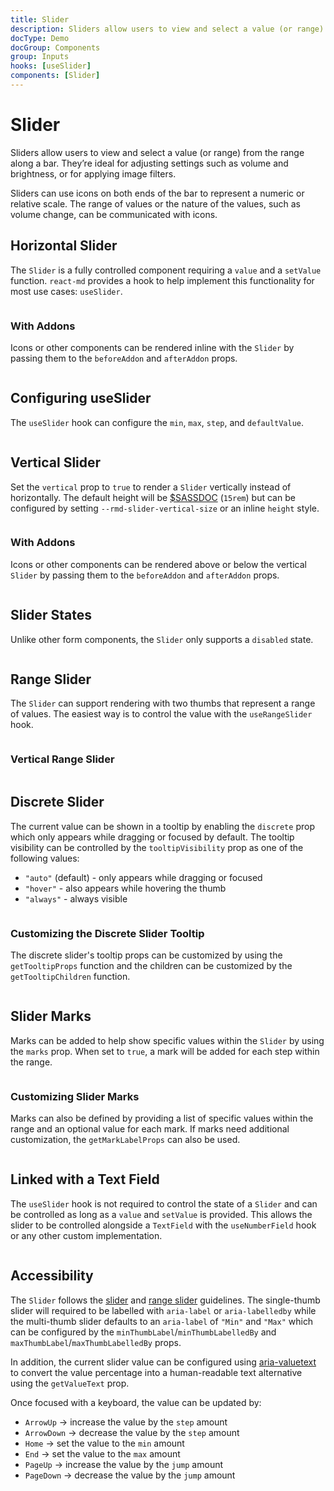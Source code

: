 ```yaml
---
title: Slider
description: Sliders allow users to view and select a value (or range) from the range along a bar. They’re ideal for adjusting settings such as volume and brightness, or for applying image filters. Sliders can use icons on both ends of the bar to represent a numeric or relative scale. The range of values or the nature of the values, such as volume change, can be communicated with icons.
docType: Demo
docGroup: Components
group: Inputs
hooks: [useSlider]
components: [Slider]
---
```


# Slider

Sliders allow users to view and select a value (or range) from the range along a
bar. They’re ideal for adjusting settings such as volume and brightness, or for
applying image filters.

Sliders can use icons on both ends of the bar to represent a numeric or relative
scale. The range of values or the nature of the values, such as volume change,
can be communicated with icons.

## Horizontal Slider

The `Slider` is a fully controlled component requiring a `value` and a
`setValue` function. `react-md` provides a hook to help implement this
functionality for most use cases: `useSlider`.

```demo source="./HorizontalSlider.tsx"

```

### With Addons

Icons or other components can be rendered inline with the `Slider` by passing
them to the `beforeAddon` and `afterAddon` props.

```demo source="./HorizontalSliderWithAddons.tsx"

```

## Configuring useSlider

The `useSlider` hook can configure the `min`, `max`, `step`, and `defaultValue`.

```demo source="./ConfiguringUseSlider.tsx"

```

## Vertical Slider

Set the `vertical` prop to `true` to render a `Slider` vertically instead of
horizontally. The default height will be [$SASSDOC](slider-vertical-size) (`15rem`) but
can be configured by setting `--rmd-slider-vertical-size` or an inline `height`
style.

```demo source="./VerticalSlider.tsx"

```

### With Addons

Icons or other components can be rendered above or below the vertical `Slider`
by passing them to the `beforeAddon` and `afterAddon` props.

```demo source="./VerticalSliderWithAddons.tsx"

```

## Slider States

Unlike other form components, the `Slider` only supports a `disabled` state.

```demo source="./SliderStates.tsx"

```

## Range Slider

The `Slider` can support rendering with two thumbs that represent a range of
values. The easiest way is to control the value with the `useRangeSlider` hook.

```demo source="./RangeSlider.tsx"

```

### Vertical Range Slider

```demo source="./VerticalRangeSlider.tsx"

```

## Discrete Slider

The current value can be shown in a tooltip by enabling the `discrete` prop
which only appears while dragging or focused by default. The tooltip visibility
can be controlled by the `tooltipVisibility` prop as one of the following
values:

- `"auto"` (default) - only appears while dragging or focused
- `"hover"` - also appears while hovering the thumb
- `"always"` - always visible

```demo source="./DiscreteSlider.tsx"

```

### Customizing the Discrete Slider Tooltip

The discrete slider's tooltip props can be customized by using the `getTooltipProps`
function and the children can be customized by the `getTooltipChildren`
function.

```demo source="./CustomizingDiscreteSliderTooltip.tsx"

```

## Slider Marks

Marks can be added to help show specific values within the `Slider` by using the
`marks` prop. When set to `true`, a mark will be added for each step within the
range.

```demo source="./SliderMarks.tsx"

```

### Customizing Slider Marks

Marks can also be defined by providing a list of specific values within the
range and an optional value for each mark. If marks need additional
customization, the `getMarkLabelProps` can also be used.

```demo source="./CustomizingSliderMarks.tsx"

```

## Linked with a Text Field

The `useSlider` hook is not required to control the state of a `Slider` and can
be controlled as long as a `value` and `setValue` is provided. This allows the
slider to be controlled alongside a `TextField` with the `useNumberField` hook
or any other custom implementation.

```demo source="./LinkedWithATextField.tsx"

```

## Accessibility

The `Slider` follows the [slider](https://www.w3.org/WAI/ARIA/apg/patterns/slider/)
and [range slider](https://www.w3.org/WAI/ARIA/apg/patterns/slider-multithumb/)
guidelines. The single-thumb slider will required to be labelled with
`aria-label` or `aria-labelledby` while the multi-thumb slider defaults to an
`aria-label` of `"Min"` and `"Max"` which can be configured by the
`minThumbLabel`/`minThumbLabelledBy` and `maxThumbLabel`/`maxThumbLabelledBy`
props.

In addition, the current slider value can be configured using
[aria-valuetext](https://developer.mozilla.org/en-US/docs/Web/Accessibility/ARIA/Attributes/aria-valuetext)
to convert the value percentage into a human-readable text alternative using the
`getValueText` prop.

Once focused with a keyboard, the value can be updated by:

- `ArrowUp` -> increase the value by the `step` amount
- `ArrowDown` -> decrease the value by the `step` amount
- `Home` -> set the value to the `min` amount
- `End` -> set the value to the `max` amount
- `PageUp` -> increase the value by the `jump` amount
- `PageDown` -> decrease the value by the `jump` amount
